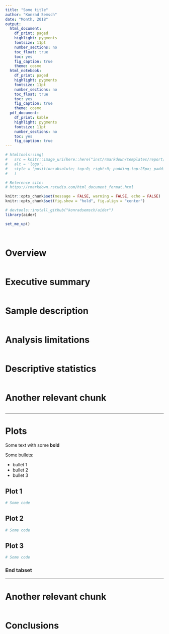 ```yaml
---
title: "Some title"
author: "Konrad Semsch"
date: "Month, 2018"
output:
  html_document:
    df_print: paged
    highlight: pygments
    fontsize: 11pt
    number_sections: no
    toc_float: true
    toc: yes
    fig_caption: true
    theme: cosmo
  html_notebook:
    df_print: paged
    highlight: pygments
    fontsize: 11pt
    number_sections: no
    toc_float: true
    toc: yes
    fig_caption: true
    theme: cosmo
  pdf_document:
    df_print: kable
    highlight: pygments
    fontsize: 11pt
    number_sections: no
    toc: yes
    fig_caption: true
---
```


```r

# htmltools::img(
#   src = knitr::image_uri(here::here("inst/rmarkdown/templates/report/skeleton/<logo>.png")), 
#   alt = 'logo', 
#   style = 'position:absolute; top:0; right:0; padding-top:25px; padding-right:120px;'
#   )

```

```r

# Reference site:
# https://rmarkdown.rstudio.com/html_document_format.html

knitr::opts_chunk$set(message = FALSE, warning = FALSE, echo = FALSE)
knitr::opts_chunk$set(fig.show = "hold", fig.align = "center")

```


```r

# devtools::install_github("konradsemsch/aider")
library(aider)

set_me_up()

```

```r

```

```r

```

# Overview

```r

```

# Executive summary

```r

```

# Sample description

```r

```

# Analysis limitations

```r

```

# Descriptive statistics

```r

```

# Another relevant chunk

```r

```

*****

# Plots {.tabset .tabset-fade .tabset-pills}

Some text with some __bold__
 
Some bullets:

* bullet 1
* bullet 2
* bullet 3

## Plot 1

```r

# Some code

```

## Plot 2

```r

# Some code

```

## Plot 3

```r

# Some code

```

### End tabset

*****

# Another relevant chunk

```r

```

# Conclusions

```r

```
